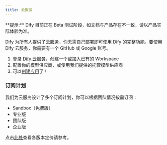 ```yaml
---
title: 云服务
---
```


<Info>
**提示:** Dify 目前正在 Beta 测试阶段，如文档与产品存在不一致，请以产品实际体验为准。
</Info>

Dify 为所有人提供了[云服务](http://cloud.dify.ai)，你无需自己部署即可使用 Dify 的完整功能。要使用 Dify 云服务，你需要有一个 GitHub 或 Google 账号。

1. 登录 [Dify 云服务](https://cloud.dify.ai)，创建一个或加入已有的 Workspace
2. 配置你的模型供应商，或使用我们提供的托管模型供应商
3. 可以[创建应用](../guides/application-orchestrate/creating-an-application.md)了！

### 订阅计划

我们为云服务设计了多个订阅计划，你可以根据团队情况按需订阅：

* Sandbox（免费版）
* 专业版
* 团队版
* 企业版

点击[此处](https://dify.ai/pricing)查看各版本定价请参考。